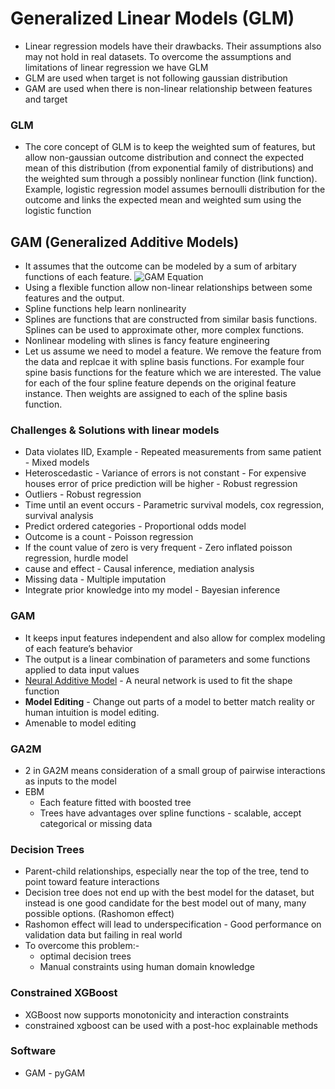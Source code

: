 # Generalized Linear Models (GLM)
* Linear regression models have their drawbacks. Their assumptions also may not hold in real datasets. To overcome the assumptions and limitations of linear regression we have GLM 
* GLM are used when target is not following gaussian distribution
* GAM are used when there is non-linear relationship between features and target


### GLM
* The core concept of GLM is to keep the weighted sum of features, but allow non-gaussian outcome distribution and connect the expected mean of this distribution (from exponential family of distributions) and the weighted sum through a possibly nonlinear function (link function). Example, logistic regression model assumes bernoulli distribution for the outcome and links the expected mean and weighted sum using the logistic function


## GAM (Generalized Additive Models)
* It assumes that the outcome can be modeled by a sum of arbitary functions of each feature.
![GAM Equation](/Images/gam_equation.png)
* Using a flexible function allow non-linear relationships between some features and the output.
* Spline functions help learn nonlinearity
* Splines are functions that are constructed from similar basis functions. Splines can be used to approximate other, more complex functions.
* Nonlinear modeling with slines is fancy feature engineering
* Let us assume we need to model a feature. We remove the feature from the data and replcae it with spline basis functions. For example four spine basis functions for the feature which we are interested. The value for each of the four spline feature depends on the original feature instance. Then weights are assigned to each of the spline basis function.


### Challenges & Solutions with linear models
* Data violates IID, Example - Repeated measurements from same patient - Mixed models
* Heteroscedastic - Variance of errors is not constant - For expensive houses error of price prediction will be higher - Robust regression
* Outliers - Robust regression
* Time until an event occurs - Parametric survival models, cox regression, survival analysis
* Predict ordered categories - Proportional odds model
* Outcome is a count - Poisson regression
* If the count value of zero is very frequent - Zero inflated poisson regression, hurdle model
* cause and effect - Causal inference, mediation analysis
* Missing data - Multiple imputation
* Integrate prior knowledge into my model - Bayesian inference


### GAM
* It keeps input features independent and also allow for complex modeling of each feature's behavior
* The output is a linear combination of parameters and some functions applied to data input values
* [Neural Additive Model](https://arxiv.org/pdf/2004.13912.pdf) - A neural network is used to fit the shape function
* **Model Editing** - Change out parts of a model to better match reality or human intuition is model editing.
* Amenable to model editing

### GA2M
* 2 in GA2M means consideration of a small group of pairwise interactions as inputs to the model
* EBM
    * Each feature fitted with boosted tree
    * Trees have advantages over spline functions - scalable, accept categorical or missing data

### Decision Trees
* Parent-child relationships, especially near the top of the tree, tend to point toward feature interactions
* Decision tree does not end up with the best model for the dataset, but instead is one good candidate for the best model out of many, many possible options. (Rashomon effect)
* Rashomon effect will lead to underspecification - Good performance on validation data but failing in real world
* To overcome this problem:-
    * optimal decision trees
    * Manual constraints using human domain knowledge

### Constrained XGBoost
* XGBoost now supports monotonicity and interaction constraints
* constrained xgboost can be used with a post-hoc explainable methods



### Software
* GAM - pyGAM







 